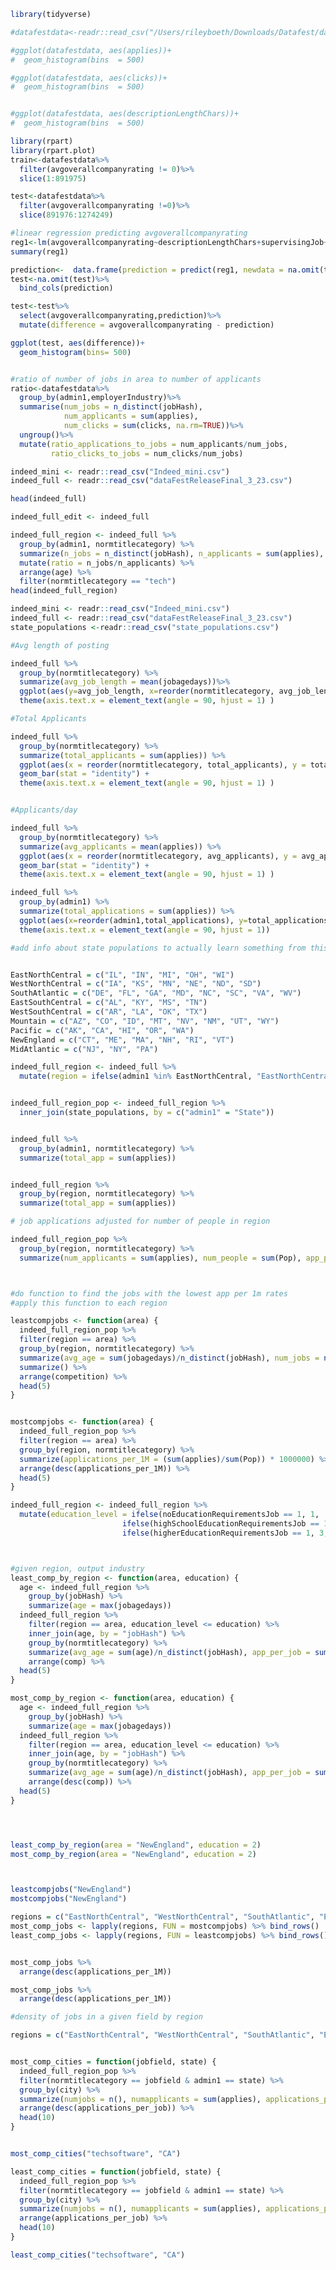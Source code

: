 

```r

library(tidyverse)

#datafestdata<-readr::read_csv("/Users/rileyboeth/Downloads/Datafest/dataFestReleaseFinal_3_23.csv")

#ggplot(datafestdata, aes(applies))+
#  geom_histogram(bins  = 500)

#ggplot(datafestdata, aes(clicks))+
#  geom_histogram(bins  = 500)


#ggplot(datafestdata, aes(descriptionLengthChars))+
#  geom_histogram(bins  = 500)

```


```r
library(rpart)
library(rpart.plot)
train<-datafestdata%>%
  filter(avgoverallcompanyrating != 0)%>%
  slice(1:891975)

test<-datafestdata%>%
  filter(avgoverallcompanyrating !=0)%>%
  slice(891976:1274249)

#linear regression predicting avgoverallcompanyrating
reg1<-lm(avgoverallcompanyrating~descriptionLengthChars+supervisingJob+noEducationRequirementsJob+highSchoolEducationRequirementsJob+higherEducationRequirementsJob+applies+clicks+employeecount+employerIndustry+admin1, data = train)
summary(reg1)

prediction<-  data.frame(prediction = predict(reg1, newdata = na.omit(test)))
test<-na.omit(test)%>%
  bind_cols(prediction)

test<-test%>%
  select(avgoverallcompanyrating,prediction)%>%
  mutate(difference = avgoverallcompanyrating - prediction)

ggplot(test, aes(difference))+
  geom_histogram(bins= 500)


#ratio of number of jobs in area to number of applicants
ratio<-datafestdata%>%
  group_by(admin1,employerIndustry)%>%
  summarise(num_jobs = n_distinct(jobHash), 
            num_applicants = sum(applies),
            num_clicks = sum(clicks, na.rm=TRUE))%>%
  ungroup()%>%
  mutate(ratio_applications_to_jobs = num_applicants/num_jobs,
         ratio_clicks_to_jobs = num_clicks/num_jobs)
```


```r
indeed_mini <- readr::read_csv("Indeed_mini.csv")
indeed_full <- readr::read_csv("dataFestReleaseFinal_3_23.csv")
```

```r
head(indeed_full)
```

```r
indeed_full_edit <- indeed_full 

indeed_full_region <- indeed_full %>%
  group_by(admin1, normtitlecategory) %>%
  summarize(n_jobs = n_distinct(jobHash), n_applicants = sum(applies), age = mean(jobagedays)) %>%
  mutate(ratio = n_jobs/n_applicants) %>%
  arrange(age) %>%
  filter(normtitlecategory == "tech")
head(indeed_full_region)

```


```r

indeed_mini <- readr::read_csv("Indeed_mini.csv")
indeed_full <- readr::read_csv("dataFestReleaseFinal_3_23.csv")
state_populations <-readr::read_csv("state_populations.csv")
```

```r

#Avg length of posting

indeed_full %>%
  group_by(normtitlecategory) %>%
  summarize(avg_job_length = mean(jobagedays))%>%
  ggplot(aes(y=avg_job_length, x=reorder(normtitlecategory, avg_job_length))) + geom_bar(stat="identity")+
  theme(axis.text.x = element_text(angle = 90, hjust = 1) )

#Total Applicants

indeed_full %>%
  group_by(normtitlecategory) %>%
  summarize(total_applicants = sum(applies)) %>%
  ggplot(aes(x = reorder(normtitlecategory, total_applicants), y = total_applicants)) +
  geom_bar(stat = "identity") +
  theme(axis.text.x = element_text(angle = 90, hjust = 1) )


#Applicants/day

indeed_full %>%
  group_by(normtitlecategory) %>%
  summarize(avg_applicants = mean(applies)) %>%
  ggplot(aes(x = reorder(normtitlecategory, avg_applicants), y = avg_applicants)) +
  geom_bar(stat = "identity") +
  theme(axis.text.x = element_text(angle = 90, hjust = 1) )


```


```r
indeed_full %>%
  group_by(admin1) %>%
  summarize(total_applications = sum(applies)) %>%
  ggplot(aes(x=reorder(admin1,total_applications), y=total_applications)) + geom_bar(stat = "identity") +
  theme(axis.text.x = element_text(angle = 90, hjust = 1))

#add info about state populations to actually learn something from this


EastNorthCentral = c("IL", "IN", "MI", "OH", "WI")
WestNorthCentral = c("IA", "KS", "MN", "NE", "ND", "SD")
SouthAtlantic = c("DE", "FL", "GA", "MD", "NC", "SC", "VA", "WV")
EastSouthCentral = c("AL", "KY", "MS", "TN")
WestSouthCentral = c("AR", "LA", "OK", "TX")
Mountain = c("AZ", "CO", "ID", "MT", "NV", "NM", "UT", "WY")
Pacific = c("AK", "CA", "HI", "OR", "WA")
NewEngland = c("CT", "ME", "MA", "NH", "RI", "VT")
MidAtlantic = c("NJ", "NY", "PA")

indeed_full_region <- indeed_full %>%
  mutate(region = ifelse(admin1 %in% EastNorthCentral, "EastNorthCentral", ifelse (admin1 %in% WestNorthCentral, "WestNorthCentral", ifelse(admin1 %in% SouthAtlantic, "SouthAtlantic", ifelse(admin1 %in% EastSouthCentral, "EastSouthCentral", ifelse(admin1 %in% WestSouthCentral, "WestSouthCentral", ifelse(admin1 %in% Mountain, "Mountain", ifelse(admin1 %in% Pacific, "Pacific", ifelse(admin1 %in% NewEngland, "NewEngland", ifelse(admin1 %in% MidAtlantic, "MidAtlantic", "Other"))))))))))


indeed_full_region_pop <- indeed_full_region %>%
  inner_join(state_populations, by = c("admin1" = "State"))



```


```r

indeed_full %>%
  group_by(admin1, normtitlecategory) %>%
  summarize(total_app = sum(applies))


indeed_full_region %>%
  group_by(region, normtitlecategory) %>%
  summarize(total_app = sum(applies))

# job applications adjusted for number of people in region

indeed_full_region_pop %>%
  group_by(region, normtitlecategory) %>%
  summarize(num_applicants = sum(applies), num_people = sum(Pop), app_per_1M= (num_applicants/num_people) * 1000000)



#do function to find the jobs with the lowest app per 1m rates
#apply this function to each region
```



```r
leastcompjobs <- function(area) {
  indeed_full_region_pop %>%
  filter(region == area) %>%
  group_by(region, normtitlecategory) %>%
  summarize(avg_age = sum(jobagedays)/n_distinct(jobHash), num_jobs = n_distinct(jobHash), app_per_job = sum(applies)/num_jobs) %>%
  summarize() %>%
  arrange(competition) %>%
  head(5)
}


mostcompjobs <- function(area) {
  indeed_full_region_pop %>%
  filter(region == area) %>%
  group_by(region, normtitlecategory) %>%
  summarize(applications_per_1M = (sum(applies)/sum(Pop)) * 1000000) %>%
  arrange(desc(applications_per_1M)) %>%
  head(5)
}
```

```r
indeed_full_region <- indeed_full_region %>%
  mutate(education_level = ifelse(noEducationRequirementsJob == 1, 1,
                         ifelse(highSchoolEducationRequirementsJob == 1, 2, 
                         ifelse(higherEducationRequirementsJob == 1, 3, 0))))



#given region, output industry
least_comp_by_region <- function(area, education) {
  age <- indeed_full_region %>%
    group_by(jobHash) %>%
    summarize(age = max(jobagedays))
  indeed_full_region %>%
    filter(region == area, education_level <= education) %>%
    inner_join(age, by = "jobHash") %>%
    group_by(normtitlecategory) %>%
    summarize(avg_age = sum(age)/n_distinct(jobHash), app_per_job = sum(applies)/n_distinct(jobHash), comp = app_per_job * (1 / avg_age)) %>%
    arrange(comp) %>%
  head(5)
}

most_comp_by_region <- function(area, education) {
  age <- indeed_full_region %>%
    group_by(jobHash) %>%
    summarize(age = max(jobagedays))
  indeed_full_region %>%
    filter(region == area, education_level <= education) %>%
    inner_join(age, by = "jobHash") %>%
    group_by(normtitlecategory) %>%
    summarize(avg_age = sum(age)/n_distinct(jobHash), app_per_job = sum(applies)/n_distinct(jobHash), comp = app_per_job * (1 / avg_age)) %>%
    arrange(desc(comp)) %>%
  head(5)
}




least_comp_by_region(area = "NewEngland", education = 2)
most_comp_by_region(area = "NewEngland", education = 2)




```

```r
leastcompjobs("NewEngland")
mostcompjobs("NewEngland")
```

```r

regions = c("EastNorthCentral", "WestNorthCentral", "SouthAtlantic", "EastSourthCentral", "WestSouthCentral", "Mountain", "Pacific", "NewEngland", "MidAtlantic", "Other")
most_comp_jobs <- lapply(regions, FUN = mostcompjobs) %>% bind_rows()
least_comp_jobs <- lapply(regions, FUN = leastcompjobs) %>% bind_rows()


most_comp_jobs %>%
  arrange(desc(applications_per_1M))

most_comp_jobs %>%
  arrange(desc(applications_per_1M))
```


```r

#density of jobs in a given field by region

regions = c("EastNorthCentral", "WestNorthCentral", "SouthAtlantic", "EastSourthCentral", "WestSouthCentral", "Mountain", "Pacific", "NewEngland", "MidAtlantic", "Other")


most_comp_cities = function(jobfield, state) {
  indeed_full_region_pop %>%
  filter(normtitlecategory == jobfield & admin1 == state) %>%
  group_by(city) %>%
  summarize(numjobs = n(), numapplicants = sum(applies), applications_per_job = numapplicants/numjobs) %>%
  arrange(desc(applications_per_job)) %>%
  head(10)
}


most_comp_cities("techsoftware", "CA")

least_comp_cities = function(jobfield, state) {
  indeed_full_region_pop %>%
  filter(normtitlecategory == jobfield & admin1 == state) %>%
  group_by(city) %>%
  summarize(numjobs = n(), numapplicants = sum(applies), applications_per_job = numapplicants/numjobs) %>%
  arrange(applications_per_job) %>%
  head(10)
}

least_comp_cities("techsoftware", "CA")
```


